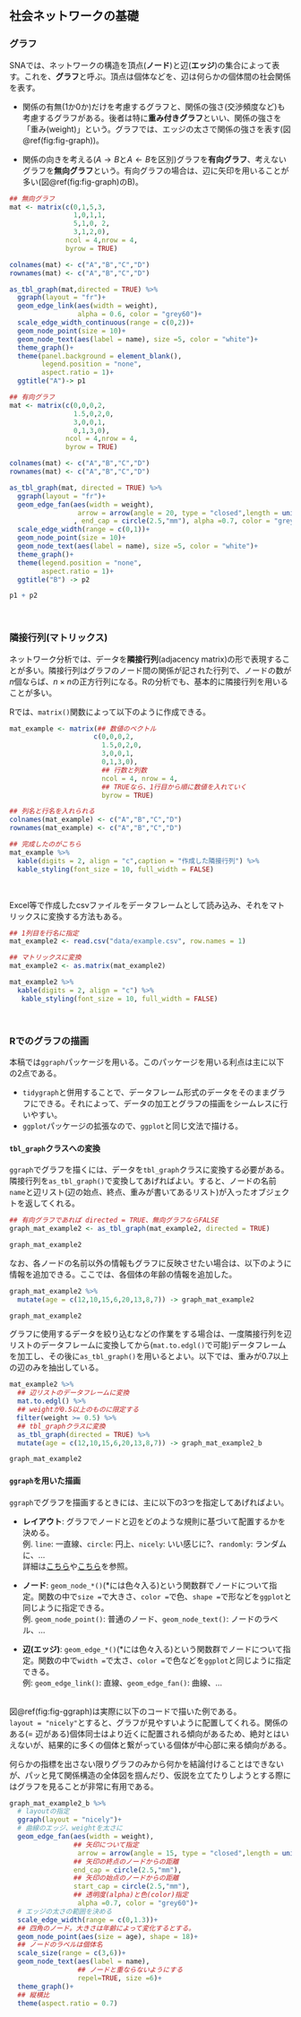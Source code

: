 ## 社会ネットワークの基礎  
### グラフ   
SNAでは、ネットワークの構造を頂点(**ノード**)と辺(**エッジ**)の集合によって表す。これを、**グラフ**と呼ぶ。頂点は個体などを、辺は何らかの個体間の社会関係を表す。

- 関係の有無(1か0か)だけを考慮するグラフと、関係の強さ(交渉頻度など)も考慮するグラフがある。後者は特に**重み付きグラフ**といい、関係の強さを「重み(weight)」という。グラフでは、エッジの太さで関係の強さを表す(図\@ref(fig:fig-graph))。    

- 関係の向きを考える($A \rightarrow B$と$A \leftarrow B$を区別)グラフを**有向グラフ**、考えないグラフを**無向グラフ**という。有向グラフの場合は、辺に矢印を用いることが多い(図\@ref(fig:fig-graph)のB)。    


```r
## 無向グラフ
mat <- matrix(c(0,1,5,3,
                1,0,1,1,
                5,1,0, 2,
                3,1,2,0),
              ncol = 4,nrow = 4,
              byrow = TRUE)

colnames(mat) <- c("A","B","C","D")
rownames(mat) <- c("A","B","C","D")

as_tbl_graph(mat,directed = TRUE) %>% 
  ggraph(layout = "fr")+ 
  geom_edge_link(aes(width = weight),
                 alpha = 0.6, color = "grey60")+
  scale_edge_width_continuous(range = c(0,2))+
  geom_node_point(size = 10)+
  geom_node_text(aes(label = name), size =5, color = "white")+
  theme_graph()+
  theme(panel.background = element_blank(),
        legend.position = "none",
        aspect.ratio = 1)+
  ggtitle("A")-> p1

## 有向グラフ
mat <- matrix(c(0,0,0,2,
                1.5,0,2,0,
                3,0,0,1,
                0,1,3,0),
              ncol = 4,nrow = 4,
              byrow = TRUE)

colnames(mat) <- c("A","B","C","D")
rownames(mat) <- c("A","B","C","D")

as_tbl_graph(mat, directed = TRUE) %>% 
  ggraph(layout = "fr")+ 
  geom_edge_fan(aes(width = weight),
                 arrow = arrow(angle = 20, type = "closed",length = unit(0.18, "inches"))
                , end_cap = circle(2.5,"mm"), alpha =0.7, color = "grey60")+
  scale_edge_width(range = c(0,1))+
  geom_node_point(size = 10)+
  geom_node_text(aes(label = name), size =5, color = "white")+
  theme_graph()+
  theme(legend.position = "none",
        aspect.ratio = 1)+
  ggtitle("B") -> p2

p1 + p2
```
<br />  

### 隣接行列(マトリックス)    
ネットワーク分析では、データを**隣接行列**(adjacency matrix)の形で表現することが多い。隣接行列はグラフのノード間の関係が記された行列で、ノードの数が$n$個ならば、$n \times n$の正方行列になる。Rの分析でも、基本的に隣接行列を用いることが多い。    

Rでは、`matrix()`関数によって以下のように作成できる。
```r
mat_example <- matrix(## 数値のベクトル
                     c(0,0,0,2,
                       1.5,0,2,0,
                       3,0,0,1,
                       0,1,3,0),
                       ## 行数と列数
                       ncol = 4, nrow = 4,
                       ## TRUEなら、1行目から順に数値を入れていく
                       byrow = TRUE)

## 列名と行名を入れられる
colnames(mat_example) <- c("A","B","C","D")
rownames(mat_example) <- c("A","B","C","D")

## 完成したのがこちら
mat_example %>% 
  kable(digits = 2, align = "c",caption = "作成した隣接行列") %>% 
  kable_styling(font_size = 10, full_width = FALSE)
```
<br/>  

Excel等で作成したcsvファイルをデータフレームとして読み込み、それをマトリックスに変換する方法もある。  
```r
## 1列目を行名に指定
mat_example2 <- read.csv("data/example.csv", row.names = 1) 

## マトリックスに変換  
mat_example2 <- as.matrix(mat_example2)

mat_example2 %>% 
  kable(digits = 2, align = "c") %>% 
   kable_styling(font_size = 10, full_width = FALSE)
```
<br/>  

### Rでのグラフの描画  
本稿では`ggraph`パッケージを用いる。このパッケージを用いる利点は主に以下の2点である。  

- `tidygraph`と併用することで、データフレーム形式のデータをそのままグラフにできる。それによって、データの加工とグラフの描画をシームレスに行いやすい。  
- `ggplot`パッケージの拡張なので、`ggplot`と同じ文法で描ける。    

#### `tbl_graph`クラスへの変換  
`ggraph`でグラフを描くには、データを`tbl_graph`クラスに変換する必要がある。隣接行列を`as_tbl_graph()`で変換してあげればよい。すると、ノードの名前`name`と辺リスト(辺の始点、終点、重みが書いてあるリスト)が入ったオブジェクトを返してくれる。  
```r
## 有向グラフであれば directed = TRUE、無向グラフならFALSE
graph_mat_example2 <- as_tbl_graph(mat_example2, directed = TRUE)

graph_mat_example2 
```

なお、各ノードの名前以外の情報もグラフに反映させたい場合は、以下のように情報を追加できる。ここでは、各個体の年齢の情報を追加した。    
```r
graph_mat_example2 %>% 
  mutate(age = c(12,10,15,6,20,13,8,7)) -> graph_mat_example2

graph_mat_example2
```

グラフに使用するデータを絞り込むなどの作業をする場合は、一度隣接行列を辺リストのデータフレームに変換してから(`mat.to.edgl()`で可能)データフレームを加工し、その後に`as_tbl_graph()`を用いるとよい。以下では、重みが0.7以上の辺のみを抽出している。    
```r
mat_example2 %>%
  ## 辺リストのデータフレームに変換
  mat.to.edgl() %>% 
  ## weightが0.5以上のものに限定する
　filter(weight >= 0.5) %>% 
  ## tbl_graphクラスに変換
  as_tbl_graph(directed = TRUE) %>% 
  mutate(age = c(12,10,15,6,20,13,8,7)) -> graph_mat_example2_b

graph_mat_example2
```

#### `ggraph`を用いた描画  
`ggraph`でグラフを描画するときには、主に以下の3つを指定してあげればよい。  

- **レイアウト**: グラフでノードと辺をどのような規則に基づいて配置するかを決める。  
例. `line`: 一直線、`circle`: 円上、`nicely`: いい感じに?、`randomly`: ランダムに、...  
詳細は[こちら](https://rdrr.io/cran/ggraph/man/layout_tbl_graph_igraph.html)や[こちら](https://www.data-imaginist.com/2017/ggraph-introduction-layouts/)を参照。  

- **ノード**: `geom_node_*()`(*には色々入る)という関数群でノードについて指定。関数の中で`size =`で大きさ、`color =`で色、`shape =`で形などを`ggplot`と同じように指定できる。    
例. `geom_node_point()`: 普通のノード、`geom_node_text()`: ノードのラベル、...  

- **辺(エッジ)**: `geom_edge_*()`(*には色々入る)という関数群でノードについて指定。関数の中で`width =`で太さ、`color =`で色などを`ggplot`と同じように指定できる。  
例: `geom_edge_link()`: 直線、`geom_edge_fan()`: 曲線、...  
<br/>  

図\@ref(fig:fig-ggraph)は実際に以下のコードで描いた例である。  
`layout = "nicely"`とすると、グラフが見やすいように配置してくれる。関係のある(= 辺がある)個体同士はより近くに配置される傾向があるため、絶対とはいえないが、結果的に多くの個体と繋がっている個体が中心部に来る傾向がある。  
  
何らかの指標を出さない限りグラフのみから何かを結論付けることはできないが、パッと見て関係構造の全体図を掴んだり、仮説を立てたりしようとする際にはグラフを見ることが非常に有用である。  
```r
graph_mat_example2_b %>% 
  # layoutの指定
  ggraph(layout = "nicely")+
  # 曲線のエッジ、weightを太さに
  geom_edge_fan(aes(width = weight),
                ## 矢印について指定
                 arrow = arrow(angle = 15, type = "closed",length = unit(0.18, "inches")),
                ## 矢印の終点のノードからの距離
                end_cap = circle(2.5,"mm"),
                ## 矢印の始点のノードからの距離
                start_cap = circle(2.5,"mm"),
                ## 透明度(alpha)と色(color)指定
                 alpha =0.7, color = "grey60")+
  # エッジの太さの範囲を決める  
  scale_edge_width(range = c(0,1.3))+
  ## 四角のノード。大きさは年齢によって変化するとする。  
  geom_node_point(aes(size = age), shape = 18)+
  ## ノードのラベルは個体名  
  scale_size(range = c(3,6))+
  geom_node_text(aes(label = name), 
                 ## ノードと重ならないようにする 
                 repel=TRUE, size =6)+
  theme_graph()+
  ## 縦横比
  theme(aspect.ratio = 0.7)
```



